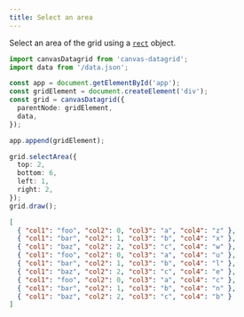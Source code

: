 ```yaml
---
title: Select an area
---
```



Select an area of the grid using a [`rect`](/reference/classes#rect) object.

<SandpackEditor>

```ts
import canvasDatagrid from 'canvas-datagrid';
import data from '/data.json';

const app = document.getElementById('app');
const gridElement = document.createElement('div');
const grid = canvasDatagrid({
  parentNode: gridElement,
  data,
});

app.append(gridElement);

grid.selectArea({
  top: 2,
  bottom: 6,
  left: 1,
  right: 2,
});
grid.draw();
```

```json data.json
[
  { "col1": "foo", "col2": 0, "col3": "a", "col4": "z" },
  { "col1": "bar", "col2": 1, "col3": "b", "col4": "x" },
  { "col1": "baz", "col2": 2, "col3": "c", "col4": "w" },
  { "col1": "foo", "col2": 0, "col3": "a", "col4": "u" },
  { "col1": "bar", "col2": 1, "col3": "b", "col4": "l" },
  { "col1": "baz", "col2": 2, "col3": "c", "col4": "e" },
  { "col1": "foo", "col2": 0, "col3": "a", "col4": "c" },
  { "col1": "bar", "col2": 1, "col3": "b", "col4": "n" },
  { "col1": "baz", "col2": 2, "col3": "c", "col4": "b" }
]
```

</SandpackEditor>
